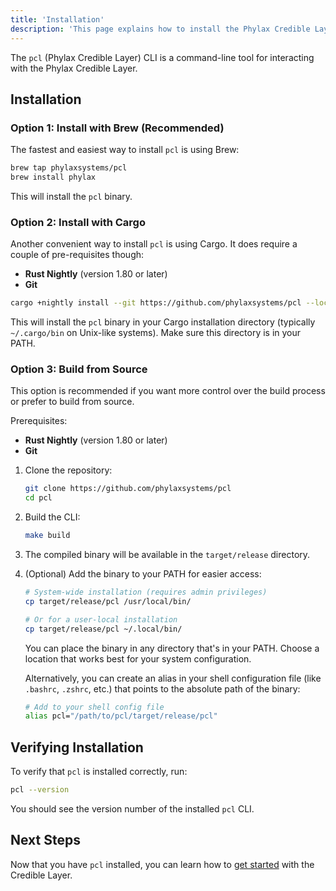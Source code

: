 ```yaml
---
title: 'Installation'
description: 'This page explains how to install the Phylax Credible Layer (PCL) CLI'
---
```


The `pcl` (Phylax Credible Layer) CLI is a command-line tool for interacting with the Phylax Credible Layer.

## Installation

### Option 1: Install with Brew (Recommended)

The fastest and easiest way to install `pcl` is using Brew:

```bash
brew tap phylaxsystems/pcl
brew install phylax
```

This will install the `pcl` binary.

### Option 2: Install with Cargo

Another convenient way to install `pcl` is using Cargo. It does require a couple of pre-requisites though:

- **Rust Nightly** (version 1.80 or later)
- **Git**

```bash
cargo +nightly install --git https://github.com/phylaxsystems/pcl --locked
```

This will install the `pcl` binary in your Cargo installation directory (typically `~/.cargo/bin` on Unix-like systems). Make sure this directory is in your PATH.

### Option 3: Build from Source

This option is recommended if you want more control over the build process or prefer to build from source.

Prerequisites:
- **Rust Nightly** (version 1.80 or later)
- **Git**

1. Clone the repository:
   ```bash
   git clone https://github.com/phylaxsystems/pcl
   cd pcl
   ```

2. Build the CLI:
   ```bash
   make build
   ```

3. The compiled binary will be available in the `target/release` directory.

4. (Optional) Add the binary to your PATH for easier access:
   ```bash
   # System-wide installation (requires admin privileges)
   cp target/release/pcl /usr/local/bin/
   
   # Or for a user-local installation
   cp target/release/pcl ~/.local/bin/
   ```

   You can place the binary in any directory that's in your PATH. Choose a location that works best for your system configuration.

   Alternatively, you can create an alias in your shell configuration file (like `.bashrc`, `.zshrc`, etc.) that points to the absolute path of the binary:
   ```bash
   # Add to your shell config file
   alias pcl="/path/to/pcl/target/release/pcl"
   ```

## Verifying Installation

To verify that `pcl` is installed correctly, run:

```bash
pcl --version
```

You should see the version number of the installed `pcl` CLI.

## Next Steps

Now that you have `pcl` installed, you can learn how to [get started](/credible/pcl-quickstart) with the Credible Layer.